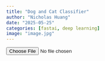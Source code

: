 ---
title: "Dog and Cat Classifier"
author: "Nicholas Huang"
date: "2025-05-25"
categories: [fastai, deep learning]
image: "image.jpg"
---

<input id= "photo" type = "file">
<div id = "results"></div>
<script>
    async function loaded(reader) {
        const response = await fetch("https://nichbane-catsvsdogs.hf.space/gradio_api/call/lambda", {
            method:"POST", body:JSON.stringify({"data": [reader.result] }),
            headers: {"Content-Type": "application/json"}
        });
        const json = await response.json();
        const label = json['data'][0]['confidences'][0]['label'];
        results.innerHTML = `<br/><img src ="${reader.result}" width="300"> <p>${label}</p>`
    }
    function read() {
        const reader = new FileReader()
        reader.addEventLister('load', () => loaded(reader))
        reader.readAsDataURL(photo.files[0]);
    }
    photo.addEventListener('input',read);
</script>